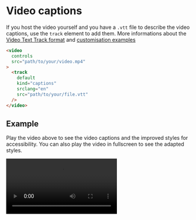 
<Meta title="Components/Video/Captions" />

# Video captions

If you host the video yourself and you have a `.vtt` file to describe the video captions, use the `track` element to add them. More informations about the [Video Text Track format](https://www.w3.org/TR/webvtt1/) and [customisation examples](https://css-tricks.com/improving-video-accessibility-with-webvtt/)

```html
<video
  controls
  src="path/to/your/video.mp4"
>
  <track
    default
    kind="captions"
    srclang="en"
    src="path/to/your/file.vtt"
  />
</video>
```

## Example

Play the video above to see the video captions and the improved styles for accessibility. You can also play the video in fullscreen to see the adapted styles.

<Canvas>
  <video controls src={videoFile}>
    <track default kind="captions" srclang="en" src={vttFile} />
  </video>
</Canvas>

